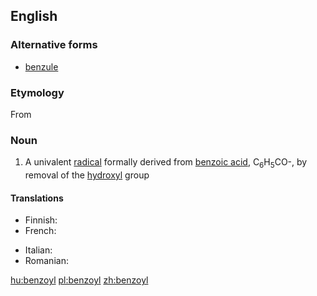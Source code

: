 ==English==
{{wikipedia}}

===Alternative forms===
* [[benzule]] {{qualifier|obsolete}}

===Etymology===
From {{suffix|benzoic|yl}}

===Noun===
{{en-noun}}

# {{organic chemistry|especially in combination}} A univalent [[radical]] formally derived from [[benzoic acid]], C<sub>6</sub>H<sub>5</sub>CO-, by removal of the [[hydroxyl]] group

====Translations====
{{trans-top|univalent radical}}
* Finnish: {{t-|fi|bentsoyyli}}
* French: {{t+|fr|benzoyle|m}}
{{trans-mid}}
* Italian: {{t-|it|benzoile|m}}
* Romanian: {{t-|ro|benzoil|m}}
{{trans-bottom}}

[[hu:benzoyl]]
[[pl:benzoyl]]
[[zh:benzoyl]]